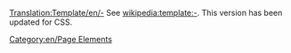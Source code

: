 <div style="clear:both"></div>
<noinclude>
[[Translation:Template/en/-]]
See [http://en.wikipedia.org/wiki/Template:- wikipedia:template:-].  This version has been updated for CSS.
[[Category:en/Page Elements]]</noinclude>